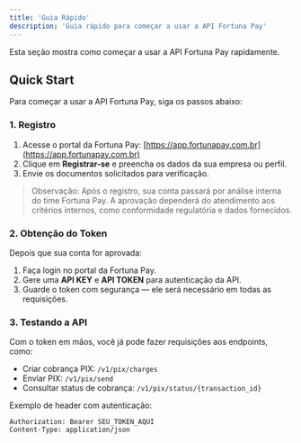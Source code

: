 ```yaml
---
title: 'Guia Rápido'
description: 'Guia rápido para começar a usar a API Fortuna Pay'
---
```


<Note>
  Esta seção mostra como começar a usar a API Fortuna Pay rapidamente.
</Note>

## Quick Start

Para começar a usar a API Fortuna Pay, siga os passos abaixo:

### 1. Registro

1. Acesse o portal da Fortuna Pay: [https://app.fortunapay.com.br](https://app.fortunapay.com.br)
2. Clique em **Registrar-se** e preencha os dados da sua empresa ou perfil.
3. Envie os documentos solicitados para verificação.

> Observação: Após o registro, sua conta passará por análise interna do time Fortuna Pay. A aprovação dependerá do atendimento aos critérios internos, como conformidade regulatória e dados fornecidos.

### 2. Obtenção do Token

Depois que sua conta for aprovada:

1. Faça login no portal da Fortuna Pay.
2. Gere uma **API KEY** e **API TOKEN** para autenticação da API.
3. Guarde o token com segurança — ele será necessário em todas as requisições.

### 3. Testando a API

Com o token em mãos, você já pode fazer requisições aos endpoints, como:

- Criar cobrança PIX: `/v1/pix/charges`
- Enviar PIX: `/v1/pix/send`
- Consultar status de cobrança: `/v1/pix/status/{transaction_id}`

Exemplo de header com autenticação:

```http
Authorization: Bearer SEU_TOKEN_AQUI
Content-Type: application/json
